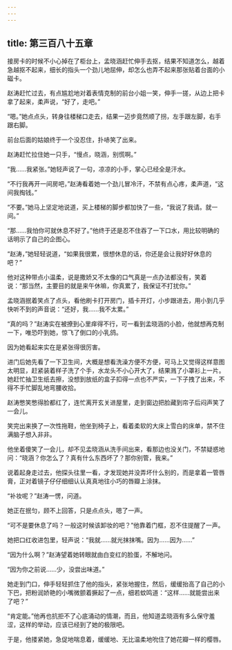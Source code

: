 ```yaml
---
---
---
```

title: 第三百八十五章
---




接房卡的时候不小心掉在了柜台上，孟晓涵赶忙伸手去抠，结果不知道怎么，越着急越抠不起来，细长的指头一个劲儿地屈伸，却怎么也弄不起来那张贴着台面的小磁卡。

赵涛赶忙过去，有点尴尬地对着表情克制的前台小姐一笑，伸手一搓，从边上把卡拿了起来，柔声说，“好了，走吧。”

“嗯。”她点点头，转身往楼梯口走去，结果一迈步竟然顺了拐，左手跟左脚，右手跟右脚。

前台后面的姑娘终于一个没忍住，扑哧笑了出来。

赵涛赶忙拉住她一只手，“慢点，晓涵，别慌啊。”

“我……我紧张。”她轻声说了一句，凉凉的小手，掌心已经全是汗水。

“不行我再开一间房吧，”赵涛看着她一个劲儿冒冷汗，不禁有点心疼，柔声道，“这间我掏钱。”

“不要。”她马上坚定地说道，买上楼梯的脚步都加快了一些，“我说了我请。就一间。”

“那……我怕你可就休息不好了。”他终于还是忍不住吞了一下口水，用比较明确的话明示了自己的企图心。

“赵涛，”她轻轻说道，“如果我很累，很想休息的话，你还是会让我好好休息的吧？”

他对这种带点小温柔，说是撒娇又不太像的口气真是一点办法都没有，笑着说：“那当然，主要目的就是来午休嘛，你真累了，我保证不打扰你。”

孟晓涵抿着笑点了点头，看他刷卡打开房门，插卡开灯，小步跟进去，用小到几乎快听不到的声音说：“还好，我……我不太累。”

“真的吗？”赵涛实在被撩到心里痒得不行，可一看到孟晓涵的小脸，他就想再克制一下，唯恐吓到她，惊飞了倒口的小乳鸽。

因为她看起来实在是紧张得很厉害。

进门后她先看了一下卫生间，大概是想看洗澡方便不方便，可马上又觉得这样意图太明显，赶紧装着样子洗了个手，水龙头不小心开大了，结果溅了小罩衫上一片。她赶忙抽卫生纸去擦，没想到放纸的盒子扣得一点也不严实，一下子拽了出来，不得不手忙脚乱地弯腰收拾。

赵涛憋笑憋得脸都红了，连忙离开玄关进屋里，走到窗边把脸藏到帘子后闷声笑了一会儿。

笑完出来换了一次性拖鞋，他坐到椅子上，看着柔软的大床上雪白的床单，禁不住满脑子想入非非。

他坐着傻笑了一会儿，却不见孟晓涵从洗手间出来，看那边也没关门，不禁疑惑地问：“晓涵？你怎么了？真有什么东西坏了？那你别管，我来。”

说着起身走过去，他探头往里一看，才发现她并没弄坏什么别的，而是拿着一管唇膏，正对着镜子仔仔细细认认真真地往小巧的唇瓣上涂抹。

“补妆呢？”赵涛一愣，问道。

她正在抿匀，顾不上回答，只是点点头，嗯了一声。

“可不是要休息了吗？一般这时候该卸妆的吧？”他靠着门框，忍不住提醒了一声。

她把口红收进包里，轻声说：“我就……就光抹抹嘴。因为……因为……”

“因为什么啊？”赵涛望着她转眼就由白变红的脸蛋，不解地问。

“因为你之前说……少，没尝出味道。”

她走到门口，伸手轻轻抓住了他的指头，紧张地握住，然后，缓缓抬高了自己的小下巴，把粉润娇艳的小嘴微颤着撅起了一点，细若蚊鸣道：“这样……就能尝出来了吧？”

“肯定能。”他再也抗拒不了心底涌动的情潮，而且，他知道孟晓涵有多么保守羞涩，这样的举动，应该已经到了她的极限吧。

于是，他搂紧她，急促地喘息着，缓缓地、无比温柔地吮住了她花瓣一样的樱唇。
